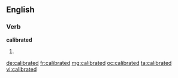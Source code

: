 ==English==

===Verb===
'''calibrated'''

# {{past of|calibrate}}

[[de:calibrated]]
[[fr:calibrated]]
[[mg:calibrated]]
[[oc:calibrated]]
[[ta:calibrated]]
[[vi:calibrated]]